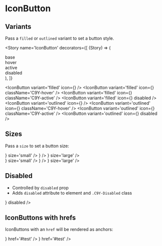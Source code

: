 
<Meta title='Components/IconButton' component={IconButton} />


# IconButton

## Variants

Pass a `filled` or `outlined` variant to set a button style.

<Story
  name='IconButton'
  decorators={[
    (Story) => (
      <div className='grid grid-cols-4 gap-x-4 gap-y-2 items-center justify-items-center w-1/2'>
        <div>base</div>
        <div>hover</div>
        <div>active</div>
        <div>disabled</div>
        <Story />
      </div>
    ),
  ]}
>
  <IconButton variant='filled' icon={<Icon id='code' />} />
  <IconButton variant='filled' icon={<Icon id='code' />} className='C9Y-hover' />
  <IconButton variant='filled' icon={<Icon id='code' />} className='C9Y-active' />
  <IconButton variant='filled' icon={<Icon id='code' />} disabled />
  <IconButton variant='outlined' icon={<Icon id='code' />} />
  <IconButton variant='outlined' icon={<Icon id='code' />} className='C9Y-hover' />
  <IconButton variant='outlined' icon={<Icon id='code' />} className='C9Y-active' />
  <IconButton variant='outlined' icon={<Icon id='code' />} disabled />
</Story>

## Sizes

Pass a `size` to set a button size:

<div className='flex flex-col gap-4 justify-center'>
  <div className='flex flex-row items-center gap-4'>
    <IconButton variant='filled' icon={<Icon id='code' />} size='small' />
    <IconButton variant='filled' icon={<Icon id='code' />} />
    <IconButton variant='filled' icon={<Icon id='code' />} size='large' />
  </div>
  <div className='flex flex-row items-center gap-4'>
    <IconButton variant='outlined' icon={<Icon id='code' />} size='small' />
    <IconButton variant='outlined' icon={<Icon id='code' />} />
    <IconButton variant='outlined' icon={<Icon id='code' />} size='large' />
  </div>
</div>

## Disabled

- Controlled by `disabled` prop
- Adds `disabled` attribute to element and `.C9Y-Disabled` class

<div className='flex items-center gap-4'>
  <IconButton icon={<Icon id='code' />} disabled />
</div>

## IconButtons with hrefs

IconButtons with an `href` will be rendered as anchors:

<div className='flex flex-col items-center gap-4'>
  <IconButton icon={<Icon id='code' />} href='#test' />
  <IconButton disabled icon={<Icon id='code' />} href='#test' />
</div>

<ArgsTable of={IconButton} />
